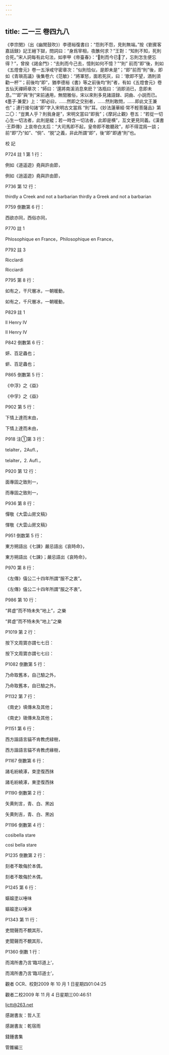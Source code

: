 ```yaml
---
---
---
```

title: 二一三 卷四九八
---




《李宗閔》（出《幽閒鼓吹》）李德裕復書曰：“怨則不怨，見則無端。”按《劉賓客嘉話録》記王縉下獄，問詞曰：“身爲宰相，夜醮何求？”王對：“知則不知，死則合死。”宋人詞每有此句法，如李甲《帝臺春》：“𢬵則而今已𢬵了，忘則怎生便忘得？”，曾揆《謁金門》：“去則而今己去，憶則如何不憶？”“則” 前而“即”後，則如《五燈會元》卷一五淨戒守密章次：“似則恰似，是即未是”；“即”前而“則”後，即如《青瑣高議》後集卷六《范敏》：“將軍怒，面若死灰，曰：‘歌即不望，酒則須勸一杯’”；前後均“即”，猶李德裕《書》等之前後均“則”者，有如《五燈會元》卷五仙天禪師章次：“師曰：‘還將南溪消息來麽？’洛瓶曰：‘消即消已，息即未息。’”“即”與“則”宋前通用，無間雅俗，宋以來則多見諸語録、詞曲、小説而已。《墨子·兼愛》上：“即必曰，……然即之交别者，……然則敢問，……即此文王兼也”；連行接句諸“即”字入宋明古文當爲 “則”耳。《妙法蓮華經·常不輕菩薩品》第二〇：“豈異人乎？則我身是”，宋明文當曰“即我”；《摩訶止觀》卷五：“若從一切心生一切法者，此則是縱；若一時含一切法者，此即是横”，互文更見同義。《漢書·王莽傳》上哀帝白太后：“大司馬即不起，皇帝即不敢聽政”，却不得混爲一談；前“即”乃“如”、“倘”、“脱”之義，非此所謂“即”，後“即”即通“則”也。





校 記


P724 註 1 第 1 行：

例如《道遥遊》堯與許由節，

例如《逍遥遊》堯與許由節，



P736 第 12 行：

thirdly a Creek and not a barbarian thirdly a Greek and not a barbarian



P759 倒數第 6 行：

西欲亦同，西俗亦同，



P770 註 1

Phlosophique en France，Philosophique en France，



P792 註 3

Ricclardi

Ricciardi



P795 第 8 行：

如有之，干尺層冰，一朝暖動，

如有之，千尺層冰，一朝暖動，



P829 註 1

Il Henry IV

II Henry IV



P842 倒數第 6 行：

妍、百足蟲也；

蚈、百足蟲也；



P865 倒數第 5 行：

《中浮》之《益》

《中孚》之《益》



P902 第 5 行：

下情上達而末由，

下情上達而未由，



P918 注①第 3 行：

telalter，2Aufl.，

telalter，2. Aufl.，



P920 第 12 行：

面專固之致則一，

而專固之致則一，



P936 第 8 行：

憚敬《大雲山房文稿》

惲敬《大雲山房文稿》



P951 倒数第 5 行：

東方朔語出《七諫》嚴忌語出《哀時命》，

東方朔語出《七諫》；嚴忌語出《哀時命》，



P970 第 8 行：

《左傳》僖公二十四年所謂“服不之衷”。

《左傳》僖公二十四年所謂“服之不衷”。



P986 第 10 行：

“昇虚”而不特未失“地上”，之樂

“昇虚”而不特未失“地上”之樂



P1019 第 2 行：

按下文周寶亦謂七七日：

按下文周寶亦謂七七曰：



P1082 倒數第 5 行：

乃命取舊本，自己驗之外，

乃命取舊本，自已驗之外，



P1132 第 7 行：

《南史》填傳未及其他；

《南史》瑱傳未及其他；



P1151 第 6 行：

西方諧語言貓不肯教虎緑樹，

西方諧語言貓不肯教虎緣樹，



P1167 倒數第 6 行：

諸毛紛繞涿，束塗復西抹

諸毛紛繞涿，東塗復西抹



P1190 倒數第 2 行：

矢黄則言，青、白、黑凶

矢黄則吉，青、白、黑凶



P1196 倒數第 4 行：

cosìbella stare

così bella stare



P1235 倒數第 2 行：

刻者不敢侮於本偶，

刻者不敢侮於木偶，



P1245 第 6 行：

嫗媪塗以唾味

嫗媪塗以唾沫



P1343 第 11 行：

吏間聲而不覩其形，

吏聞聲而不覩其形，



P1360 倒數 1 行：

而鴻所書乃言‘臨邛道上’，

而鴻所書乃言‘臨邛道士’，





觀者 OCR、校對2009 年 10 月 1 日星期四01:04:25

觀者二校2009 年 11 月 4 日星期三00:46:51

ljctt@263.net

感謝書友：哲人王

感謝書友：乾宿雨





錢鍾書集





管錐編三